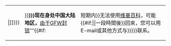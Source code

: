 {| class="messagebox standard-talk"
|-
|{{{noimage|[[File:{{{image|Flag of the People's Republic of China.svg}}}|{{{imagesize|50px}}}]]}}}
|{{{message|{{{我|'''{{{1|{{BASEPAGENAME}}}}}'''}}}现在身处中国大陆地区，'''[[防火长城|由于GFW封锁]]'''{{#if:{{{short|}}}||短期内}}无法使用[[维基百科]]，可能{{#if:{{{2|}}}|{{{2}}}|一段時間後}}回來，您可以用E-mail或其他方式与{{{我|{{{1|{{BASEPAGENAME}}}}}}}}联系。
|}<includeonly>
[[Category:不活躍的維基人|{{PAGENAME}}]]
</includeonly><noinclude>
[[Category:用戶頁模板|{{PAGENAME}}]]

</noinclude>